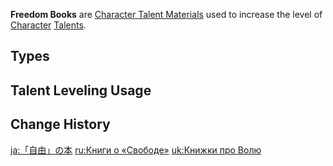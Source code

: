 {{Terminology Infobox
|image        = <gallery>
Item Teachings of Freedom.png|Teachings
Item Guide to Freedom.png|Guide
Item Philosophies of Freedom.png|Philosophies
</gallery>
|type         = Item Groups
|type2        = Character Talent Materials
|type3        = Talent Books
|type4        = Talent Book Groups
|day1         = Monday
|day2         = Thursday
|day3         = Sunday
|source1      = Forsaken Rift
}}
'''Freedom Books''' are [[Character Talent Material]]s used to increase the level of [[Character]] [[Talents]].

==Types==
{{Material Quality
|2=Teachings of Freedom
|3=Guide to Freedom
|4=Philosophies of Freedom
}}

==Talent Leveling Usage==
{{Talent Leveling Usage|item=Teachings of Freedom|item2=Guide to Freedom|item3=Philosophies of Freedom|or=yes}}

==Change History==
{{Change History|1.0}}
[[Category:Freedom Books| ]]

[[ja:「自由」の本]]
[[ru:Книги о «Свободе»]]
[[uk:Книжки про Волю]]